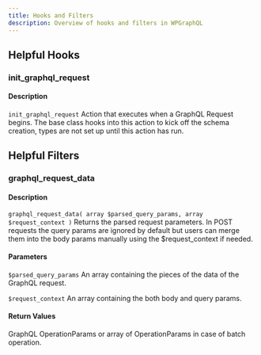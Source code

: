 ```yaml
---
title: Hooks and Filters
description: Overview of hooks and filters in WPGraphQL
---
```


## Helpful Hooks

### init_graphql_request

#### Description

`init_graphql_request`
Action that executes when a GraphQL Request begins. The base class hooks into this action to kick off the schema creation, types are not set up until this action has run.

## Helpful Filters

### graphql_request_data

#### Description
`graphql_request_data( array $parsed_query_params, array $request_context )`
Returns the parsed request parameters. In POST requests the query params are ignored by default but users can merge them into the body params manually using the $request_context if needed.

#### Parameters
`$parsed_query_params`
An array containing the pieces of the data of the GraphQL request.

`$request_context`
An array containing the both body and query params.
#### Return Values
GraphQL OperationParams or array of OperationParams in case of batch operation.
